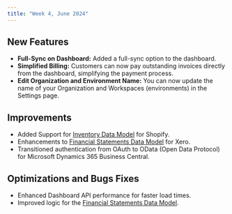 ```yaml
---
title: "Week 4, June 2024"
---
```


## New Features
- **Full-Sync on Dashboard:** Added a full-sync option to the dashboard. 
- **Simplified Billing:** Customers can now pay outstanding invoices directly from the dashboard, simplifying the payment process. 
- **Edit Organization and Environment Name:** You can now update the name of your Organization and Workspaces (environments) in the Settings page.

## Improvements 
- Added Support for [Inventory Data Model](/api-reference/data-models/inventory) for Shopify.
- Enhancements to [Financial Statements Data Model](/api-reference/data-models/financial-statements) for Xero.
- Transitioned authentication from OAuth to OData (Open Data Protocol) for Microsoft Dynamics 365 Business Central.

## Optimizations and Bugs Fixes
- Enhanced Dashboard API performance for faster load times.
- Improved logic for the [Financial Statements Data Model](/api-reference/data-models/financial-statements).